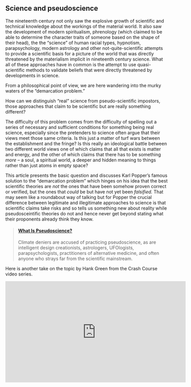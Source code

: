 ## Science and pseudoscience

The nineteenth century not only saw the explosive  growth of scientific and technical knowledge about the workings of the material world. It also saw the development of modern spiritualism, phrenology (which claimed to be able to determine the character traits of someone based on the shape of their head), the the "science" of human racial types, hypnotism, parapsychology, modern astrology and other not-quite-scientific attempts to provide a scientific basis for a picture of the world that was directly threatened by the materialism implicit in nineteenth century science. What all of these approaches have in common is the attempt to use quasi-scientific methods to validate beliefs that were directly threatened by developments in science. 

From a philosophical point of view, we are here wandering into the murky waters of the "demarcation problem."

:::{.question data-latex="" .infobox}

How can we distinguish "real" science from pseudo-scientific impostors, those approaches that claim to be scientific but are really something different?

:::

The difficulty of this problem comes from the difficulty of spelling out a series of necessary and sufficient conditions for something being real science, especially since the pretenders to science often argue that their views meet those same criteria. Is this just a matter of turf wars between the establishment and the fringe? Is this really an ideological battle between two different world views one of which claims that all that exists is matter and energy, and the other of which claims that there has to be something *more* -- a soul, a spiritual world, a deeper and hidden meaning to things rather than just atoms in empty space?

This article presents the basic question and discusses Karl Popper's famous solution to the "demarcation problem" which hinges on his idea that the best scientific theories are *not* the ones that have been somehow proven correct or verified, but the ones that *could* be but have not yet been *falsified.* That may seem like a roundabout way of talking but for Popper the crucial difference between legitimate and illegitimate approaches to science is that scientific claims take risks and so tells us something new about reality while pseudosceintific theories do not and hence never get beyond stating what their proponents already think they know.

:::{.embedcard  data-latex=""}

<blockquote class="embedly-card"><h4><a href="https://www.scientificamerican.com/article/what-is-pseudoscience/">What Is Pseudoscience?</a></h4><p>Climate deniers are accused of practicing pseudoscience, as are intelligent design creationists, astrologers, UFOlogists, parapsychologists, practitioners of alternative medicine, and often anyone who strays far from the scientific mainstream.</p></blockquote>
<script async src="//cdn.embedly.com/widgets/platform.js" charset="UTF-8"></script>

:::

Here is another take on the topic by Hank Green from the Crash Course video series.


:::{.video }

<iframe width="560" height="315" src="https://www.youtube.com/embed/-X8Xfl0JdTQ" frameborder="0" allow="accelerometer; autoplay; encrypted-media; gyroscope; picture-in-picture" allowfullscreen></iframe>

:::
